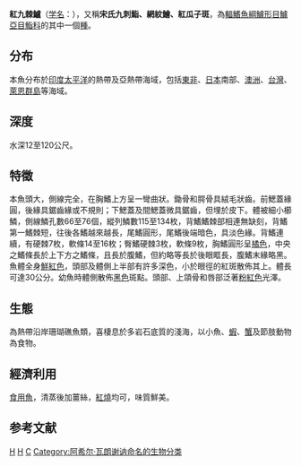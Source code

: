 {{Speciesbox 
| genus = Cephalopholis
| species = sonnerati
| status = LC
| status_system = IUCN3.1
| authority =  [[Achille_Valenciennes|Valenciennes]], 1828<ref name='id7069'>{{cite web| url =http://www.bioinfo.cn/db05/BjdwSpecies.php?action=view&id=7069| title =红九棘鲈| work =中国动物物种编目数据库| publisher =中国科学院微生物研究所| author =中国科学院动物研究所| accessdate =2009-04-16| deadurl =yes| archiveurl =https://web.archive.org/web/20160305055135/http://www.bioinfo.cn/db05/BjdwSpecies.php?action=view&id=7069| archivedate =2016-03-05}}</ref>
| synonyms = *''Epinephelus sonnerati''<br /><small>Valenciennes, 1828</small>
*''Epinephelus unicolor''<br /><small>Bleeker, 1875</small>
*''Epinephelus janthinopterus''<br /><small> Bleeker, 1873</small>
*''Cephalopholis purpureus''<br /><small>Fourmanoir, 1966</small>
*''Serranus sonnerati''<br /><small>Valenciennes, 1828</small>
*''Serranus zananella''<br /><small>Valenciennes, 1828</small>
}}
'''紅九棘鱸'''（[[学名|学名]]：{{lang|la|''Cephalopholis sonnerati''}}），又稱'''宋氏九刺鮨、網紋鱠、紅瓜子斑'''，為[[輻鰭魚綱|輻鰭魚綱]][[鱸形目|鱸形目]][[鱸亞目|鱸亞目]][[鮨科|鮨科]]的其中一個[[種|種]]。

==分布==
本魚分布於[[印度|印度]][[太平洋|太平洋]]的熱帶及亞熱帶海域，包括[[東非|東非]]、[[日本|日本]]南部、[[澳洲|澳洲]]、[[台灣|台灣]]、[[萊恩群島|萊恩群島]]等海域。

==深度==
水深12至120公尺。

==特徵==
本魚頭大，側線完全，在胸鰭上方呈一彎曲狀。鋤骨和腭骨具絨毛狀齒。前鰓蓋緣圓，後緣具鋸齒緣或不規則；下鰓蓋及間鰓蓋微具鋸齒，但埋於皮下。體被細小櫛鱗，側線鱗孔數66至76個，縱列鱗數115至134枚，背鰭鰭棘部相連無缺刻，背鰭第一鰭棘短，往後各鰭越來越長，尾鰭圓形，尾鰭後端暗色，具淡色緣。背鰭連續，有硬棘7枚，軟條14至16枚；臀鰭硬棘3枚，軟條9枚，胸鰭圓形呈[[橘色|橘色]]，中央之鰭條長於上下方之鰭條，且長於腹鰭，但約略等長於後眼眶長，腹鰭末緣略黑。魚體全身[[鮮紅|鮮紅色]]，頭部及體側上半部有許多深色，小於眼徑的紅斑散佈其上。體長可達30公分。幼魚時體側散佈[[黑色|黑色]]斑點。頭部、上頜骨和唇部泛著[[粉紅色|粉紅色]]光澤。

==生態==
為熱帶沿岸珊瑚礁魚類，喜棲息於多岩石底質的淺海，以小魚、[[蝦|蝦]]、[[蟹|蟹]]及節肢動物為食物。

==經濟利用==
[[食用魚|食用魚]]，清蒸後加薑絲，[[紅燒|紅燒]]均可，味質鮮美。

==参考文献==
{{reflist}}
{{Taxonbar|from=Q2070540}}

[[Category:食用鱼|H]]
[[Category:九棘鱸屬|H]]
[[Category:1828年描述的魚類|C]]
[[Category:阿希尔·瓦朗谢讷命名的生物分类|Category:阿希尔·瓦朗谢讷命名的生物分类]]